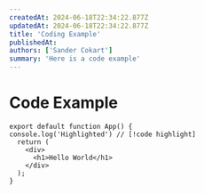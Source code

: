 ```yaml
---
createdAt: 2024-06-18T22:34:22.877Z
updatedAt: 2024-06-18T22:34:22.877Z
title: 'Coding Example'
publishedAt:
authors: ['Sander Cokart']
summary: 'Here is a code example'
---
```

# Code Example

```tsx name="app.tsx"
export default function App() {
console.log('Highlighted') // [!code highlight]
  return (
    <div>
      <h1>Hello World</h1>
    </div>
  );
}
```
